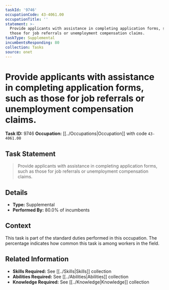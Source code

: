 ```yaml
---
taskId: '9746'
occupationCode: 43-4061.00
occupationTitle: ''
statement: >-
  Provide applicants with assistance in completing application forms, such as
  those for job referrals or unemployment compensation claims.
taskType: Supplemental
incumbentsResponding: 80
collection: Tasks
source: onet
---
```

# Provide applicants with assistance in completing application forms, such as those for job referrals or unemployment compensation claims.

**Task ID:** 9746
**Occupation:** [[../Occupations|Occupation]] with code `43-4061.00`

## Task Statement

> Provide applicants with assistance in completing application forms, such as those for job referrals or unemployment compensation claims.

## Details

- **Type:** Supplemental
- **Performed By:** 80.0% of incumbents

## Context

This task is part of the standard duties performed in this occupation. The percentage indicates how common this task is among workers in the field.

## Related Information

- **Skills Required:** See [[../Skills|Skills]] collection
- **Abilities Required:** See [[../Abilities|Abilities]] collection
- **Knowledge Required:** See [[../Knowledge|Knowledge]] collection
